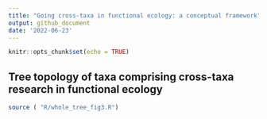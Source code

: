 ```yaml
---
title: "Going cross-taxa in functional ecology: a conceptual framework"
output: github_document
date: '2022-06-23'
---
```



<!-- README.md is generated from README.Rmd. Please edit that file -->

<!-- badges: start -->
<!-- badges: end -->


```r
knitr::opts_chunk$set(echo = TRUE)
```

## Tree topology of taxa comprising cross-taxa research in functional ecology


```r

source ( "R/whole_tree_fig3.R")


```

